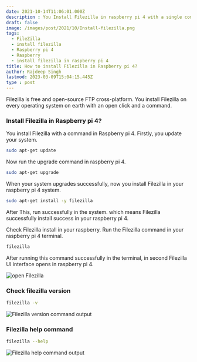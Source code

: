 ```yaml
---
date: 2021-10-14T11:06:01.000Z
description : You Install Filezilla in raspberry pi 4 with a single command.
draft: false
image: /images/post/2021/10/Install-filezilla.png
tags:
  - FileZilla
  - install filezilla
  - Raspberry pi 4
  - Raspberry
  - install filezilla in raspberry pi 4
title: How to install Filezilla in Raspberry pi 4?
author: Rajdeep Singh
lastmod: 2023-03-09T15:04:15.445Z
type : post
---
```


Filezilla is free and open-source FTP cross-platform. You install Filezilla on every operating system on earth with an open click and a command.

### Install Filezilla in Raspberry pi 4?

You install Filezilla with a command in Raspberry pi 4. Firstly, you update your
system.

```bash
sudo apt-get update
```

Now run the upgrade command in raspberry pi 4.

```bash
sudo apt-get upgrade
```

When your system upgrades successfully, now you install Filezilla in your
raspberry pi 4 system.

```bash
sudo apt-get install -y filezilla
```

After This, run successfully in the system. which means Filezilla successfully install success in your raspberry pi 4.

Check Filezilla install in your raspberry. Run the Filezilla command in your raspberry pi 4 terminal.

```bash
filezilla
```

After running this command successfully in the terminal, in second Filezilla UI interface opens in raspberry pi 4.

![open Filezilla](/images/post/2021/10/open-filezilla.png "open Filezilla")

### Check filezilla version

```bash
filezilla -v
```

![Filezilla version command output](/images/post/2021/10/carbon--6-.png "Filezilla version command output")

### Filezilla help command

```bash
filezilla --help
```

![Filezilla help command output](/images/post/2021/10/carbon--5-.png "Filezilla help command output")

